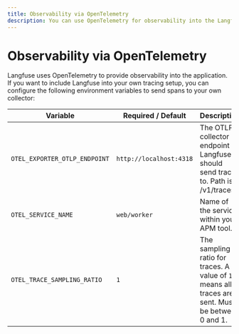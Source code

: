 ```yaml
---
title: Observability via OpenTelemetry
description: You can use OpenTelemetry for observability into the Langfuse application.
---
```


# Observability via OpenTelemetry

Langfuse uses OpenTelemetry to provide observability into the application.
If you want to include Langfuse into your own tracing setup, you can configure the following environment variables to send spans to your own collector:

| Variable                      | Required / Default      | Description                                                                                       |
| ----------------------------- | ----------------------- | ------------------------------------------------------------------------------------------------- |
| `OTEL_EXPORTER_OTLP_ENDPOINT` | `http://localhost:4318` | The OTLP collector endpoint Langfuse should send traces to. Path is /v1/traces.                   |
| `OTEL_SERVICE_NAME`           | `web/worker`            | Name of the service within your APM tool.                                                         |
| `OTEL_TRACE_SAMPLING_RATIO`   | `1`                     | The sampling ratio for traces. A value of `1` means all traces are sent. Must be between 0 and 1. |
